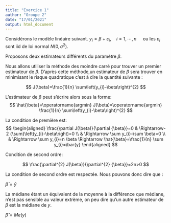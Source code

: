 ---
title: "Exercice 1"
author: "Groupe 2"
date: "17/01/2021"
output: html_document
---

Considérons le modèle linéaire suivant.
$y_{i}=\beta+\varepsilon_{i}, \quad i=1, \cdots, n \quad$ ou les $\varepsilon_{i}$ sont iid de loi normal $N\left(0,\sigma^{2}\right)$.

Proposons deux estimateurs différents du paramètre $\beta$.

Nous allons utiliser la méthode des moindre carré pour trouver un premier estimateur de $\beta$. D'après cette méthode,un estimateur de $\beta$ sera trouver en minimisant le risque quadratique c'est à dire la quantité suivante :


$$
J(\beta)=\frac{1}{n} \sum\left(y_{i}-\beta\right)^{2}
$$


L'estimateur de $\beta$ peut s'écrire alors sous la forme:
$$
\hat{\beta}=\operatorname{argmin} J(\beta)=\operatorname{argmin} \frac{1}{n} \sum\left(y_{i}-\beta\right)^{2}
$$

La condition de première est:
$$
\begin{aligned}
\frac{\partial J(\beta)}{\partial {\beta}}=0 & \Rightarrow-2 {\sum}\left(y_{i}-\beta\right)=0 \\
& \Rightarrow \sum y_{i}-\sum \beta=0 \\
& \Rightarrow \sum y_{i}=n \beta \Rightarrow \hat{\beta}=\frac{1}{n} \sum y_{i}=\bar{y}
\end{aligned}
$$

Condition de second ordre:

$$
\frac{\partial^{2} J(\beta)}{\partial^{2} {\beta}}=2n>0
$$

La condition de second ordre est respectée. Nous pouvons donc dire que :

$\hat\beta= \bar{y}$

La médiane étant un équivalent de la moyenne à la différence que médiane, n'est pas sensible au valeur extrème, on peu dire qu'un autre estimateur de $\beta$ est la médiane de $y$.

$\hat\beta= Me(y)$